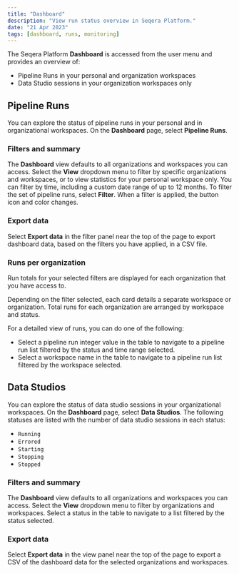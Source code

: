 ```yaml
---
title: "Dashboard"
description: "View run status overview in Seqera Platform."
date: "21 Apr 2023"
tags: [dashboard, runs, monitoring]
---
```


The Seqera Platform **Dashboard** is accessed from the user menu and provides an overview of:
- Pipeline Runs in your personal and organization workspaces
- Data Studio sessions in your organization workspaces only

## Pipeline Runs

You can explore the status of pipeline runs in your personal and in organizational workspaces. On the **Dashboard** page, select **Pipeline Runs**.

### Filters and summary

The **Dashboard** view defaults to all organizations and workspaces you can access. Select the **View** dropdown menu to filter by specific organizations and workspaces, or to view statistics for your personal workspace only. You can filter by time, including a custom date range of up to 12 months. To filter the set of pipeline runs, select **Filter**. When a filter is applied, the button icon and color changes.

### Export data

Select **Export data** in the filter panel near the top of the page to export dashboard data, based on the filters you have applied, in a CSV file.

### Runs per organization

Run totals for your selected filters are displayed for each organization that you have access to.

Depending on the filter selected, each card details a separate workspace or organization. Total runs for each organization are arranged by workspace and status.

For a detailed view of runs, you can do one of the following:

- Select a pipeline run integer value in the table to navigate to a pipeline run list filtered by the status and time range selected.
- Select a workspace name in the table to navigate to a pipeline run list filtered by the workspace selected.

## Data Studios

You can explore the status of data studio sessions in your organizational workspaces. On the **Dashboard** page, select **Data Studios**. The following statuses are listed with the number of data studio sessions in each status:

- `Running`
- `Errored`
- `Starting`
- `Stopping`
- `Stopped`

### Filters and summary

The **Dashboard** view defaults to all organizations and workspaces you can access. Select the **View** dropdown menu to filter by organizations and workspaces. Select a status in the table to navigate to a list filtered by the status selected.

### Export data

Select **Export data** in the view panel near the top of the page to export a CSV of the dashboard data for the selected organizations and workspaces.


<!-- links -->
[ds]: ../data/data-studios.mdx
